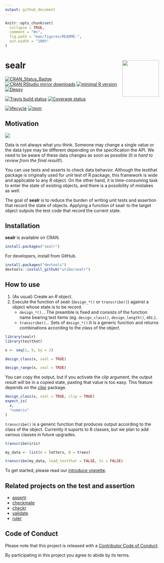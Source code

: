 ```yaml
---
output: github_document
---
```


<!-- README.md is generated from README.Rmd. Please edit that file -->

```r
knitr::opts_chunk$set(
  collapse = TRUE,
  comment = "#>",
  fig.path = "man/figures/README-",
  out.width = "100%"
)
```
# sealr <img src="man/figures/logo.png" align="right" width="120px" />

[![CRAN\_Status\_Badge](http://www.r-pkg.org/badges/version/sealr)](https://cran.r-project.org/package=sealr)
[![CRAN RStudio mirror downloads](http://cranlogs.r-pkg.org/badges/sealr?color=FF5254)](https://cran.r-project.org/package=sealr) [![minimal R version](https://img.shields.io/badge/R%3E%3D-3.1.0-blue.svg)](https://cran.r-project.org/) [![Depsy](http://depsy.org/api/package/cran/sealr/badge.svg)](http://depsy.org/package/r/sealr) 

[![Travis build status](https://travis-ci.org/uribo/sealr.svg?branch=master)](https://travis-ci.org/uribo/sealr) [![Coverage status](https://codecov.io/gh/uribo/sealr/branch/master/graph/badge.svg)](https://codecov.io/github/uribo/sealr?branch=master)
 
[![lifecycle](https://img.shields.io/badge/lifecycle-experimental-orange.svg?style=for-the-badge)](https://www.tidyverse.org/lifecycle/#experimental) [![npm](https://img.shields.io/npm/l/express.svg?style=for-the-badge)](https://github.com/uribo/sealr)

## Motivation

![](man/figures/sealr_introduction.png)

Data is not always what you think. Someone may change a single value or the data type may be different depending on the specification the API. We need to be aware of these data changes as soon as possible (*It is hard to review from the final result!*).

You can use tests and asserts to check data behavior. Although the testthat package is originally used for unit test of R package, this framework is wide and applicable to any *R* object. On the other hand, it is time-consuming task to enter the state of existing objects, and there is a possibility of mistakes as well.

The goal of **sealr** is to reduce the burden of writing unit tests and assertion that record the state of objects. Applying a function of sealr to the target object outputs the test code that record the current state.

## Installation

**sealr** is available on CRAN.

```r
install.packages("sealr")
```

For developers, install from GitHub.

```r
install.packages("devtools")
devtools::install_github("uribo/sealr")
```

## How to use

1. (As usual) Create an *R* object.
2. Execute the function of sealr (`design_*()` or `transcribe()`) against a object whose state is to be record.
    - `design_*()`... The preamble is fixed and consists of the function name bearing test items (eg. `design_class()`, `design_length()`, etc.).
    - `transcribe()`... Sets of `design_*()`.It is a generic function and returns combinations according to the class of the object.

```r
library(sealr)
library(testthat)
```

```r
x <- seq(1, 9, by = 2)

design_class(x, seal = TRUE)

design_range(x, seal = TRUE)
```

You can copy the output, but if you activate the *clip* argument, the output result will be in a copied state, pasting that value is too easy. This feature depends on the [clipr](https://github.com/mdlincoln/clipr) package.

```r
design_class(x, seal = TRUE, clip = TRUE)
expect_is(
  x,
  "numeric"
)
```

`transcribe()` is a generic function that produces output according to the class of the object. Currently it suports to 8 classes, but we plan to add various classes in future upgrades.

```r
transcribe(iris)

my_data <- list(A = letters, B = trees)

transcribe(my_data, load_testthat = FALSE, ts = FALSE)
```

To get started, please read our [introduce vignette](vignettes/sealr1.Rmd).

## Related projects on the test and assertion

- [assertr](https://github.com/ropensci/assertr)
- [checkmate](https://github.com/mllg/checkmate)
- [checkr](https://github.com/poissonconsulting/checkr)
- [validate](https://github.com/data-cleaning/validate)
- [ruler](https://github.com/echasnovski/ruler)

## Code of Conduct

Please note that this project is released with a [Contributor Code of Conduct](.github/CODE_OF_CONDUCT.md).

By participating in this project you agree to abide by its terms.
